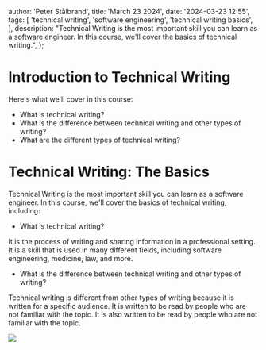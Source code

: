 


  author: 'Peter Stålbrand',
  title: 'March 23 2024',
  date: '2024-03-23 12:55',
  tags: [
    'technical writing',
    'software engineering',
    'technical writing basics',
  ],
  description: "Technical Writing is the most important skill you can learn as a software engineer. In this course, we'll cover the basics of technical writing.",
};

# Introduction to Technical Writing

Here's what we'll cover in this course:

- What is technical writing?
- What is the difference between technical writing and other types of writing?
- What are the different types of technical writing?

# Technical Writing: The Basics

Technical Writing is the most important skill you can learn as a software engineer. In this course, we'll cover the basics of technical writing, including:

- What is technical writing?

It is the process of writing and sharing information in a professional setting. It is a skill that is used in many different fields, including software engineering, medicine, law, and more.

- What is the difference between technical writing and other types of writing?

Technical writing is different from other types of writing because it is written for a specific audience. It is written to be read by people who are not familiar with the topic. It is also written to be read by people who are not familiar with the topic.

<Image src={PeterImage} />


